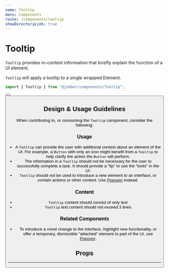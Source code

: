 ```yaml
---
name: Tooltip
menu: Components
route: /components/tooltip
showDirectoryLink: true
---
```



# Tooltip

<ComponentStatus stage="rc" responsive="yes" accessible="no" />

`Tooltip` provides in-context information that briefly explain the function of a
UI element.

`Tooltip` will apply a tooltip to a single wrapped Element.

```ts
import { Tooltip } from "@jobber/components/Tooltip";
```

<Playground>
  <Tooltip message="'tis a button">
    <Button label="Hover On Me" />
  </Tooltip>
  <Tooltip message="'tis also a button">
    <Button label="Hover On Me Too" />
  </Tooltip>
</Playground>

## Design & Usage Guidelines

When contributing to, or consuming the `Tooltip` component, consider the
following:

### Usage

- A `Tooltip` can provide the user with additional context about an element of
  the UI. For example, a `Button` with only an icon might benefit from a
  `Tooltip` to help clarify the action the `Button` will perform.
- The information in a `Tooltip` should not be necessary for the user to
  successfully complete a task. It should provide a "tip" to use the "tools" in
  the UI.
- `Tooltip` should _not_ be used to introduce a new element to an interface, or
  contain actions or other content. Use
  [Popover](https://atlantis.getjobber.com/components/popover) instead.

### Content

- `Tooltip` content should consist of only text
- `Tooltip` text content should not exceed 3 lines

### Related Components

- To introduce a novel change to the interface, highlight new functionality, or
  offer a temporary, dismissible "attached" element to part of the UI, use
  [Popover](https://atlantis.getjobber.com/components/popover).

## Props

<Props of={Tooltip} />

---

